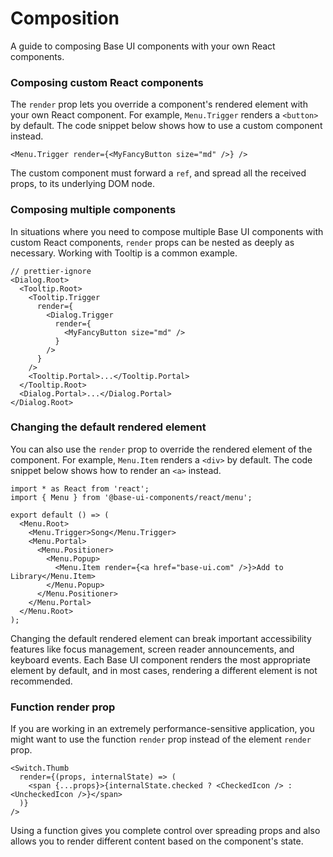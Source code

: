 # Composition

<Subtitle>A guide to composing Base UI components with your own React components.</Subtitle>
<Meta
  name="description"
  content="A guide to composing Base UI components with your own React components."
/>

### Composing custom React components

The `render` prop lets you override a component's rendered element with your own React component. For example, `Menu.Trigger` renders a `<button>` by default. The code snippet below shows how to use a custom component instead.

```tsx title="index.tsx"
<Menu.Trigger render={<MyFancyButton size="md" />} />
```

The custom component must forward a `ref`, and spread all the received props, to its underlying DOM node.

### Composing multiple components

In situations where you need to compose multiple Base UI components with custom React components, `render` props can be nested as deeply as necessary. Working with Tooltip is a common example.

```tsx title="index.tsx"
// prettier-ignore
<Dialog.Root>
  <Tooltip.Root>
    <Tooltip.Trigger
      render={
        <Dialog.Trigger
          render={
            <MyFancyButton size="md" />
          }
        />
      }
    />
    <Tooltip.Portal>...</Tooltip.Portal>
  </Tooltip.Root>
  <Dialog.Portal>...</Dialog.Portal>
</Dialog.Root>
```

### Changing the default rendered element

You can also use the `render` prop to override the rendered element of the component. For example, `Menu.Item` renders a `<div>` by default.
The code snippet below shows how to render an `<a>` instead.

```tsx title="index.tsx"
import * as React from 'react';
import { Menu } from '@base-ui-components/react/menu';

export default () => (
  <Menu.Root>
    <Menu.Trigger>Song</Menu.Trigger>
    <Menu.Portal>
      <Menu.Positioner>
        <Menu.Popup>
          <Menu.Item render={<a href="base-ui.com" />}>Add to Library</Menu.Item>
        </Menu.Popup>
      </Menu.Positioner>
    </Menu.Portal>
  </Menu.Root>
);
```

Changing the default rendered element can break important accessibility features like focus management, screen reader announcements, and keyboard events. Each Base UI component renders the most appropriate element by default, and in most cases, rendering a different element is not recommended.

### Function render prop

If you are working in an extremely performance-sensitive application, you might want to use the function `render` prop instead of the element `render` prop.

```tsx title="switch.tsx"
<Switch.Thumb
  render={(props, internalState) => (
    <span {...props}>{internalState.checked ? <CheckedIcon /> : <UncheckedIcon />}</span>
  )}
/>
```

Using a function gives you complete control over spreading props and also allows you to render different content based on the component's state.
